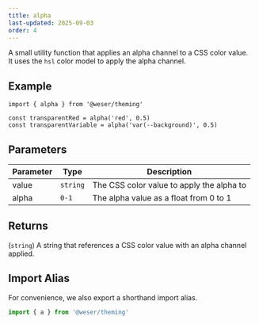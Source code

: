 ```yaml
---
title: alpha
last-updated: 2025-09-03
order: 4
---
```


A small utility function that applies an alpha channel to a CSS color value.<br />
It uses the `hsl` color model to apply the alpha channel.

## Example

```tsx
import { alpha } from '@weser/theming'

const transparentRed = alpha('red', 0.5)
const transparentVariable = alpha('var(--background)', 0.5)
```

## Parameters

| Parameter | Type     | Description                               |
| --------- | -------- | ----------------------------------------- |
| value     | `string` | The CSS color value to apply the alpha to |
| alpha     | `0-1`    | The alpha value as a float from 0 to 1    |

## Returns

(`string`) A string that references a CSS color value with an alpha channel applied.

## Import Alias

For convenience, we also export a shorthand import alias.

```ts
import { a } from '@weser/theming'
```
